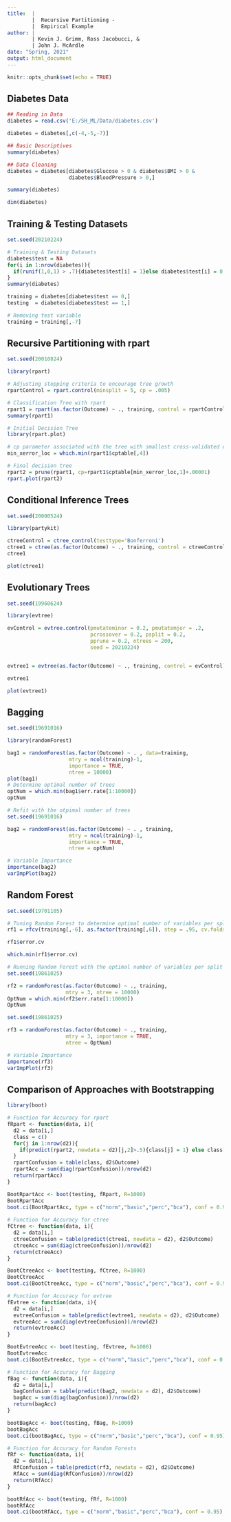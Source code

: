 ---
title:  | 
        |  Recursive Partitioning - 
        |  Empirical Example
author: |
        | Kevin J. Grimm, Ross Jacobucci, & 
        | John J. McArdle
date: "Spring, 2021"
output: html_document
---

```{r setup, include=FALSE}
knitr::opts_chunk$set(echo = TRUE)
```

## Diabetes Data

```{r}
## Reading in Data
diabetes = read.csv('E:/SH_ML/Data/diabetes.csv')

diabetes = diabetes[,c(-4,-5,-7)]

## Basic Descriptives
summary(diabetes)

## Data Cleaning
diabetes = diabetes[diabetes$Glucose > 0 & diabetes$BMI > 0 & 
                    diabetes$BloodPressure > 0,]

summary(diabetes)

dim(diabetes)
```

## Training & Testing Datasets
```{r}
set.seed(20210224)

# Training & Testing Datasets
diabetes$test = NA
for(i in 1:nrow(diabetes)){
  if(runif(1,0,1) > .7){diabetes$test[i] = 1}else diabetes$test[i] = 0
}
summary(diabetes)

training = diabetes[diabetes$test == 0,]
testing  = diabetes[diabetes$test == 1,]

# Removing test variable
training = training[,-7]
```

## Recursive Partitioning with rpart
```{r}
set.seed(20010824)

library(rpart)

# Adjusting stopping criteria to encourage tree growth
rpartControl = rpart.control(minsplit = 5, cp = .005)

# Classification Tree with rpart
rpart1 = rpart(as.factor(Outcome) ~ ., training, control = rpartControl)
summary(rpart1)

# Initial Decision Tree
library(rpart.plot)

# cp parameter associated with the tree with smallest cross-validated error
min_xerror_loc = which.min(rpart1$cptable[,4])

# Final decision tree
rpart2 = prune(rpart1, cp=rpart1$cptable[min_xerror_loc,1]+.00001)
rpart.plot(rpart2)
```

## Conditional Inference Trees
```{r}
set.seed(20000524)

library(partykit)

ctreeControl = ctree_control(testtype='Bonferroni')
ctree1 = ctree(as.factor(Outcome) ~ ., training, control = ctreeControl)
ctree1

plot(ctree1)
```

## Evolutionary Trees
```{r}
set.seed(19960624)

library(evtree)

evControl = evtree.control(pmutateminor = 0.2, pmutatemjor = .2,
                           pcrossover = 0.2, psplit = 0.2, 
                           pprune = 0.2, ntrees = 200, 
                           seed = 20210224)


evtree1 = evtree(as.factor(Outcome) ~ ., training, control = evControl)

evtree1

plot(evtree1)
```


## Bagging
```{r}
set.seed(19691016)

library(randomForest)

bag1 = randomForest(as.factor(Outcome) ~ . , data=training, 
                    mtry = ncol(training)-1,
                    importance = TRUE,
                    ntree = 10000)
plot(bag1)
# Determine optimal number of trees
optNum = which.min(bag1$err.rate[1:10000])
optNum

# Refit with the otpimal number of trees
set.seed(19691016)

bag2 = randomForest(as.factor(Outcome) ~ . , training, 
                    mtry = ncol(training)-1,
                    importance = TRUE,
                    ntree = optNum)

# Variable Importance
importance(bag2)
varImpPlot(bag2)
```

## Random Forest
```{r}
set.seed(19701105)

# Tuning Random Forest to determine optimal number of variables per split
rf1 = rfcv(training[,-6], as.factor(training[,6]), step = .95, cv.folds = 10)

rf1$error.cv

which.min(rf1$error.cv)

# Running Random Forest with the optimal number of variables per split
set.seed(19861025)

rf2 = randomForest(as.factor(Outcome) ~ ., training,
                   mtry = 3, ntree = 10000)
OptNum = which.min(rf2$err.rate[1:10000])
OptNum

set.seed(19861025)

rf3 = randomForest(as.factor(Outcome) ~ ., training,
                   mtry = 3, importance = TRUE, 
                   ntree = OptNum)

# Variable Importance
importance(rf3)
varImpPlot(rf3)
```


## Comparison of Approaches with Bootstrapping
```{r}
library(boot)

# Function for Accuracy for rpart
fRpart <- function(data, i){
  d2 = data[i,]
  class = c()
  for(j in 1:nrow(d2)){
    if(predict(rpart2, newdata = d2)[j,2]>.5){class[j] = 1} else class[j] = 0
  }
  rpartConfusion = table(class, d2$Outcome)
  rpartAcc = sum(diag(rpartConfusion))/nrow(d2)
  return(rpartAcc)
}

BootRpartAcc <- boot(testing, fRpart, R=1000)
BootRpartAcc
boot.ci(BootRpartAcc, type = c("norm","basic","perc","bca"), conf = 0.95)
        
# Function for Accuracy for ctree
fCtree <- function(data, i){
  d2 = data[i,]
  ctreeConfusion = table(predict(ctree1, newdata = d2), d2$Outcome)
  ctreeAcc = sum(diag(ctreeConfusion))/nrow(d2)
  return(ctreeAcc)
}

BootCtreeAcc <- boot(testing, fCtree, R=1000)
BootCtreeAcc
boot.ci(BootCtreeAcc, type = c("norm","basic","perc","bca"), conf = 0.95)

# Function for Accuracy for evtree
fEvtree <- function(data, i){
  d2 = data[i,]
  evtreeConfusion = table(predict(evtree1, newdata = d2), d2$Outcome)
  evtreeAcc = sum(diag(evtreeConfusion))/nrow(d2)
  return(evtreeAcc)
}

BootEvtreeAcc <- boot(testing, fEvtree, R=1000)
BootEvtreeAcc
boot.ci(BootEvtreeAcc, type = c("norm","basic","perc","bca"), conf = 0.95)

# Function for Accuracy for Bagging
fBag <- function(data, i){
  d2 = data[i,]
  bagConfusion = table(predict(bag2, newdata = d2), d2$Outcome)
  bagAcc = sum(diag(bagConfusion))/nrow(d2)
  return(bagAcc)
}

bootBagAcc <- boot(testing, fBag, R=1000)
bootBagAcc
boot.ci(bootBagAcc, type = c("norm","basic","perc","bca"), conf = 0.95)

# Function for Accuracy for Random Forests
fRf <- function(data, i){
  d2 = data[i,]
  RfConfusion = table(predict(rf3, newdata = d2), d2$Outcome)
  RfAcc = sum(diag(RfConfusion))/nrow(d2)
  return(RfAcc)
}

bootRfAcc <- boot(testing, fRf, R=1000)
bootRfAcc
boot.ci(bootRfAcc, type = c("norm","basic","perc","bca"), conf = 0.95)

```


